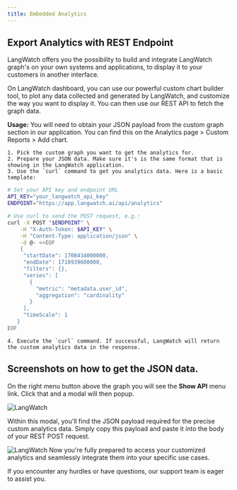 ```yaml
---
title: Embedded Analytics
---
```


## Export Analytics with REST Endpoint

LangWatch offers you the possibility to build and integrate LangWatch graph's on your own systems and applications, to display it to your customers in another interface.

On LangWatch dashboard, you can use our powerful custom chart builder tool, to plot any data collected and generated by LangWatch, and customize the way you want to display it. You can then use our REST API to fetch the graph data.

**Usage:**
You will need to obtain your JSON payload from the custom graph section in our application. You can find this on the Analytics page > Custom Reports > Add chart.

    1. Pick the custom graph you want to get the analytics for.
    2. Prepare your JSON data. Make sure it's is the same format that is showing in the LangWatch application.
    3. Use the `curl` command to get you analytics data. Here is a basic template:

```bash
# Set your API key and endpoint URL
API_KEY="your_langwatch_api_key"
ENDPOINT="https://app.langwatch.ai/api/analytics"

# Use curl to send the POST request, e.g.:
curl -X POST "$ENDPOINT" \
    -H "X-Auth-Token: $API_KEY" \
    -H "Content-Type: application/json" \
    -d @- <<EOF
    {
     "startDate": 1708434000000,
     "endDate": 1710939600000,
     "filters": {},
     "series": [
       {
         "metric": "metadata.user_id",
         "aggregation": "cardinality"
       }
     ],
     "timeScale": 1
   }
EOF
```

    4. Execute the `curl` command. If successful, LangWatch will return the custom analytics data in the response.

## Screenshots on how to get the JSON data.

On the right menu button above the graph you will see the **Show API** menu link. Click that and a modal will then popup.

<img className="block" src="/images/screenshot-show-json.png" alt="LangWatch" />

Within this modal, you'll find the JSON payload required for the precise custom analytics
data. Simply copy this payload and paste it into the body of your REST POST request.

<img
  className="block"
  src="/images/screenshot-json-modal.png"
  alt="LangWatch"
/>
Now you're fully prepared to access your customized analytics and seamlessly integrate
them into your specific use cases.

If you encounter any hurdles or have questions, our support team is eager to assist you.
